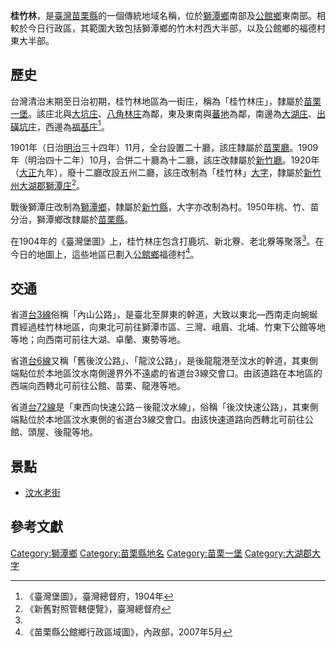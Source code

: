 {{noteTA　
|1 = zh-cn:庄; zh-hk:庄; zh-tw:庄;
}}
'''桂竹林'''，是[[臺灣|臺灣]][[苗栗縣|苗栗縣]]的一個傳統地域名稱，位於[[獅潭鄉|獅潭鄉]]南部及[[公館鄉_(台灣)|公館鄉]]東南部。相較於今日行政區，其範圍大致包括獅潭鄉的竹木村西大半部，以及公館鄉的福德村東大半部。

==歷史==
台灣清治末期至日治初期，桂竹林地區為一街庄，稱為「桂竹林庄」，隸屬於[[苗栗一堡|苗栗一堡]]。該庄北與[[大坑_(苗栗縣)|大坑庄]]、[[八角林庄|八角林庄]]為鄰，東及東南與[[蕃地_(大湖郡)|蕃地]]為鄰，南邊為[[大湖_(苗栗縣大字)|大湖庄]]、[[出磺坑庄|出磺坑庄]]，西邊為[[福基庄|福基庄]]<ref name="臺灣堡圖">《臺灣堡圖》，臺灣總督府，1904年</ref>。

1901年（日治[[明治|明治]]三十四年）11月，全台設置二十廳，該庄隸屬於[[苗栗廳|苗栗廳]]。1909年（明治四十二年）10月，合併二十廳為十二廳，該庄改隸屬於[[新竹廳|新竹廳]]。1920年（[[大正|大正]]九年），廢十二廳改設五州二廳，該庄改制為「桂竹林」[[大字|大字]]，隸屬於[[新竹州|新竹州]][[大湖郡|大湖郡]][[獅潭庄|獅潭庄]]<ref>《新舊對照管轄便覽》，臺灣總督府</ref>。

戰後獅潭庄改制為[[獅潭鄉|獅潭鄉]]，隸屬於[[新竹縣|新竹縣]]，大字亦改制為村。1950年桃、竹、苗分治，獅潭鄉改隸屬於[[苗栗縣|苗栗縣]]。

在1904年的《臺灣堡圖》上，桂竹林庄包含打鹿坑、新北藔、老北藔等聚落<ref name="臺灣堡圖"/>。在今日的地圖上，這些地區已劃入[[公館鄉_(台灣)|公館鄉]]福德村<ref>《苗栗縣公館鄉行政區域圖》，內政部，2007年5月</ref>。

==交通==
省道[[台3線|台3線]]俗稱「內山公路」，是臺北至屏東的幹道，大致以東北—西南走向蜿蜒貫經過桂竹林地區，向東北可前往獅潭市區、三灣、峨眉、北埔、竹東下公館等地等地；向西南可前往大湖、卓蘭、東勢等地。

省道[[台6線|台6線]]又稱「舊後汶公路」、「龍汶公路」，是後龍龍港至汶水的幹道，其東側端點位於本地區汶水南側邊界外不遠處的省道台3線交會口。由該道路在本地區的西端向西轉北可前往公館、苗栗、龍港等地。

省道[[台72線|台72線]]是「東西向快速公路－後龍汶水線」，俗稱「後汶快速公路」，其東側端點位於本地區汶水東側的省道台3線交會口。由該快速道路向西轉北可前往公館、頭屋、後龍等地。

==景點==
*[[汶水老街|汶水老街]]

==參考文獻==
{{reflist}}

{{大湖郡}}

[[Category:獅潭鄉|Category:獅潭鄉]]
[[Category:苗栗縣地名|Category:苗栗縣地名]]
[[Category:苗栗一堡|Category:苗栗一堡]]
[[Category:大湖郡大字|Category:大湖郡大字]]